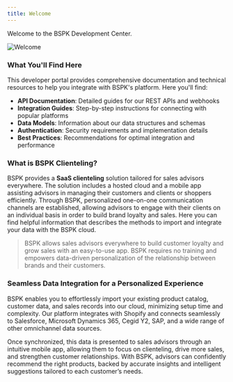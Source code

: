 ```yaml
---
title: Welcome
---
```


Welcome to the BSPK Development Center.

![Welcome](/images/welcome-banner.webp)

### What You'll Find Here

This developer portal provides comprehensive documentation and technical resources to help you integrate with BSPK's platform. Here you'll find:

- **API Documentation**: Detailed guides for our REST APIs and webhooks
- **Integration Guides**: Step-by-step instructions for connecting with popular platforms
- **Data Models**: Information about our data structures and schemas
- **Authentication**: Security requirements and implementation details
- **Best Practices**: Recommendations for optimal integration and performance

### What is BSPK Clienteling?
BSPK provides a **SaaS clienteling** solution tailored for sales advisors everywhere. The solution includes a hosted cloud and a mobile app assisting advisors in managing their customers and clients or shoppers efficiently. Through BSPK, personalized one-on-one communication channels are established, allowing advisors to engage with their clients on an individual basis in order to build brand loyalty and sales. Here you can find helpful information that describes the methods to import and integrate your data with the BSPK cloud. 

> BSPK allows sales advisors everywhere to build customer loyalty and grow sales with an easy-to-use app. BSPK requires no training and empowers data-driven personalization of the relationship between brands and their customers.

### Seamless Data Integration for a Personalized Experience

BSPK enables you to effortlessly import your existing product catalog, customer data, and sales records into our cloud, minimizing setup time and complexity. Our platform integrates with Shopify and connects seamlessly to Salesforce, Microsoft Dynamics 365, Cegid Y2, SAP, and a wide range of other omnichannel data sources.

Once synchronized, this data is presented to sales advisors through an intuitive mobile app, allowing them to focus on clienteling, drive more sales, and strengthen customer relationships. With BSPK, advisors can confidently recommend the right products, backed by accurate insights and intelligent suggestions tailored to each customer’s needs.

